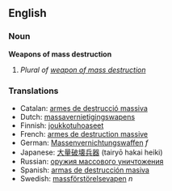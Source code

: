 ==English==
===Noun===
'''Weapons of mass destruction'''

#''Plural of [[weapon of mass destruction]]''

===Translations===
*Catalan: [[armes de destrucció massiva]]
*Dutch: [[massavernietigingswapens]]
*Finnish: [[joukkotuhoaseet]]
*French: [[armes de destruction massive]]
*German: [[Massenvernichtungswaffen]] ''f''
*Japanese: [[大量破壊兵器]] (tairyō hakai heiki)
*Russian: [[оружия массового уничтожения]]
*Spanish: [[armas de destrucción masiva]]
*Swedish: [[massförstörelsevapen]] ''n''